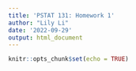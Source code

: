 ```yaml
---
title: 'PSTAT 131: Homework 1'
author: "Lily Li"
date: '2022-09-29'
output: html_document
---
```


```r
knitr::opts_chunk$set(echo = TRUE)
```

